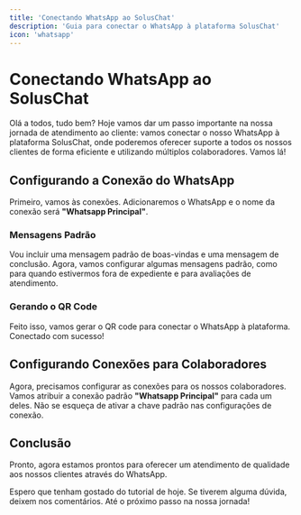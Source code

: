 ```yaml
---
title: 'Conectando WhatsApp ao SolusChat'
description: 'Guia para conectar o WhatsApp à plataforma SolusChat'
icon: 'whatsapp'
---
```


# Conectando WhatsApp ao SolusChat

Olá a todos, tudo bem? Hoje vamos dar um passo importante na nossa jornada de atendimento ao cliente: vamos conectar o nosso WhatsApp à plataforma SolusChat, onde poderemos oferecer suporte a todos os nossos clientes de forma eficiente e utilizando múltiplos colaboradores. Vamos lá!

## Configurando a Conexão do WhatsApp

Primeiro, vamos às conexões. Adicionaremos o WhatsApp e o nome da conexão será **"Whatsapp Principal"**.

### Mensagens Padrão

Vou incluir uma mensagem padrão de boas-vindas e uma mensagem de conclusão. Agora, vamos configurar algumas mensagens padrão, como para quando estivermos fora de expediente e para avaliações de atendimento.

### Gerando o QR Code

Feito isso, vamos gerar o QR code para conectar o WhatsApp à plataforma. Conectado com sucesso!

## Configurando Conexões para Colaboradores

Agora, precisamos configurar as conexões para os nossos colaboradores. Vamos atribuir a conexão padrão **"Whatsapp Principal"** para cada um deles. Não se esqueça de ativar a chave padrão nas configurações de conexão.

## Conclusão

Pronto, agora estamos prontos para oferecer um atendimento de qualidade aos nossos clientes através do WhatsApp.

Espero que tenham gostado do tutorial de hoje. Se tiverem alguma dúvida, deixem nos comentários. Até o próximo passo na nossa jornada!
